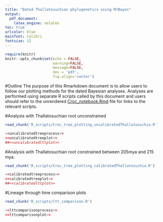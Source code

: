 ```yaml
---
title: "Dated Thallatosuchian phylogenetics using MrBayes"
output: 
  pdf_document:
    latex_engine: xelatex
toc: true
urlcolor: blue
mainfont: Calibri
fontsize: 12
---
```


```r
require(knitr)
knitr::opts_chunk$set(echo = FALSE,
                      warning=FALSE,
                      message=FALSE,
                      dev = 'pdf',
                      fig.align='center')
```

#Outline
The purpose of this Rmarkdown document is to allow users to follow our plotting methods for the dated Bayesian analyses. Analyses are performed using separate R scripts called by this document and users should refer to the unrendered [Croc_notebook.Rmd](https://github.com/James-Kitson/Dating_Crocs.git) file for links to the relevant scripts.
\newpage

#Analysis with Thallatosuchian root unconstrained
```r
read_chunk('R_scripts/Croc_tree_plotting_uncalibratedThallatosuchia.R')
```
```r
<<uncalibratedtreeprocess>>
<<uncalibratedtreeplot>>
##<<uncalibratedlttplot>>
```
\newpage
#Analysis with Thallatosuchian root constrained between 205mya and 215 mya.

```r
read_chunk('R_scripts/Croc_tree_plotting_calibratedThallatosuchia.R')
```
```r
<<calibratedtreeprocess>>
<<calibratedtreeplot>>
##<<calibratedlttplot>>
```
\newpage
#Lineage through time comparison plots
```r
read_chunk('R_scripts/ltt_comparison.R')
```
```r
<<lttcomparisonprocess>>
<<lttcomparisonplot>>
```

